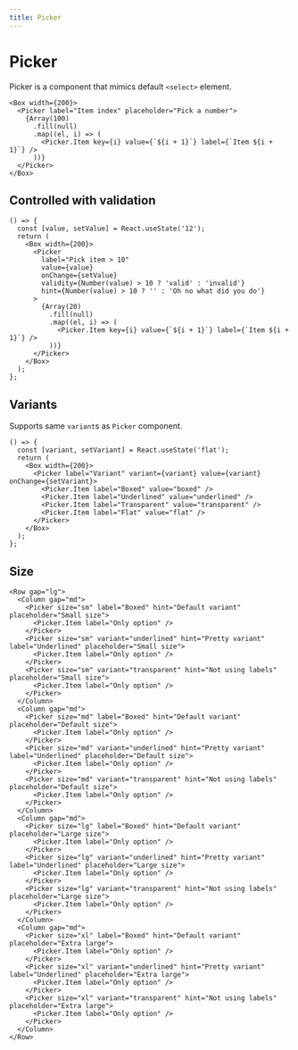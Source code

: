 ```yaml
---
title: Picker
---
```


# Picker

Picker is a component that mimics default `<select>` element.

```tsx preview
<Box width={200}>
  <Picker label="Item index" placeholder="Pick a number">
    {Array(100)
      .fill(null)
      .map((el, i) => (
        <Picker.Item key={i} value={`${i + 1}`} label={`Item ${i + 1}`} />
      ))}
  </Picker>
</Box>
```

## Controlled with validation

```tsx preview
() => {
  const [value, setValue] = React.useState('12');
  return (
    <Box width={200}>
      <Picker
        label="Pick item > 10"
        value={value}
        onChange={setValue}
        validity={Number(value) > 10 ? 'valid' : 'invalid'}
        hint={Number(value) > 10 ? '' : 'Oh no what did you do'}
      >
        {Array(20)
          .fill(null)
          .map((el, i) => (
            <Picker.Item key={i} value={`${i + 1}`} label={`Item ${i + 1}`} />
          ))}
      </Picker>
    </Box>
  );
};
```

## Variants

Supports same `variant`s as `Picker` component.

```tsx preview
() => {
  const [variant, setVariant] = React.useState('flat');
  return (
    <Box width={200}>
      <Picker label="Variant" variant={variant} value={variant} onChange={setVariant}>
        <Picker.Item label="Boxed" value="boxed" />
        <Picker.Item label="Underlined" value="underlined" />
        <Picker.Item label="Transparent" value="transparent" />
        <Picker.Item label="Flat" value="flat" />
      </Picker>
    </Box>
  );
};
```

## Size

```tsx preview
<Row gap="lg">
  <Column gap="md">
    <Picker size="sm" label="Boxed" hint="Default variant" placeholder="Small size">
      <Picker.Item label="Only option" />
    </Picker>
    <Picker size="sm" variant="underlined" hint="Pretty variant" label="Underlined" placeholder="Small size">
      <Picker.Item label="Only option" />
    </Picker>
    <Picker size="sm" variant="transparent" hint="Not using labels" placeholder="Small size">
      <Picker.Item label="Only option" />
    </Picker>
  </Column>
  <Column gap="md">
    <Picker size="md" label="Boxed" hint="Default variant" placeholder="Default size">
      <Picker.Item label="Only option" />
    </Picker>
    <Picker size="md" variant="underlined" hint="Pretty variant" label="Underlined" placeholder="Default size">
      <Picker.Item label="Only option" />
    </Picker>
    <Picker size="md" variant="transparent" hint="Not using labels" placeholder="Default size">
      <Picker.Item label="Only option" />
    </Picker>
  </Column>
  <Column gap="md">
    <Picker size="lg" label="Boxed" hint="Default variant" placeholder="Large size">
      <Picker.Item label="Only option" />
    </Picker>
    <Picker size="lg" variant="underlined" hint="Pretty variant" label="Underlined" placeholder="Large size">
      <Picker.Item label="Only option" />
    </Picker>
    <Picker size="lg" variant="transparent" hint="Not using labels" placeholder="Large size">
      <Picker.Item label="Only option" />
    </Picker>
  </Column>
  <Column gap="md">
    <Picker size="xl" label="Boxed" hint="Default variant" placeholder="Extra large">
      <Picker.Item label="Only option" />
    </Picker>
    <Picker size="xl" variant="underlined" hint="Pretty variant" label="Underlined" placeholder="Extra large">
      <Picker.Item label="Only option" />
    </Picker>
    <Picker size="xl" variant="transparent" hint="Not using labels" placeholder="Extra large">
      <Picker.Item label="Only option" />
    </Picker>
  </Column>
</Row>
```
